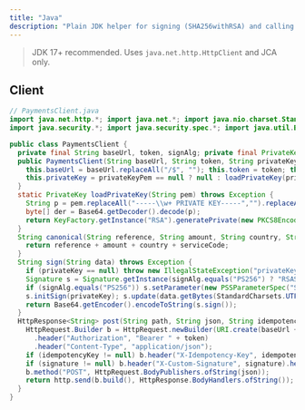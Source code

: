 ```yaml
---
title: "Java"
description: "Plain JDK helper for signing (SHA256withRSA) and calling Waftpay endpoints."
---
```


> JDK 17+ recommended. Uses `java.net.http.HttpClient` and JCA only.

## Client

```java
// PaymentsClient.java
import java.net.http.*; import java.net.*; import java.nio.charset.StandardCharsets;
import java.security.*; import java.security.spec.*; import java.util.Base64;

public class PaymentsClient {
  private final String baseUrl, token, signAlg; private final PrivateKey privateKey; private final HttpClient http = HttpClient.newHttpClient();
  public PaymentsClient(String baseUrl, String token, String privateKeyPem, String signAlg) throws Exception {
    this.baseUrl = baseUrl.replaceAll("/$", ""); this.token = token; this.signAlg = signAlg == null ? "RS256" : signAlg;
    this.privateKey = privateKeyPem == null ? null : loadPrivateKey(privateKeyPem);
  }
  static PrivateKey loadPrivateKey(String pem) throws Exception {
    String p = pem.replaceAll("-----\\w+ PRIVATE KEY-----","").replaceAll("\\s","");
    byte[] der = Base64.getDecoder().decode(p);
    return KeyFactory.getInstance("RSA").generatePrivate(new PKCS8EncodedKeySpec(der));
  }
  String canonical(String reference, String amount, String country, String serviceCode){
    return reference + amount + country + serviceCode;
  }
  String sign(String data) throws Exception {
    if (privateKey == null) throw new IllegalStateException("privateKey required");
    Signature s = Signature.getInstance(signAlg.equals("PS256") ? "RSASSA-PSS" : "SHA256withRSA");
    if (signAlg.equals("PS256")) s.setParameter(new PSSParameterSpec("SHA-256","MGF1","SHA-256",32,1));
    s.initSign(privateKey); s.update(data.getBytes(StandardCharsets.UTF_8));
    return Base64.getEncoder().encodeToString(s.sign());
  }
  HttpResponse<String> post(String path, String json, String idempotencyKey, String signature) throws Exception {
    HttpRequest.Builder b = HttpRequest.newBuilder(URI.create(baseUrl + path))
      .header("Authorization", "Bearer " + token)
      .header("Content-Type", "application/json");
    if (idempotencyKey != null) b.header("X-Idempotency-Key", idempotencyKey);
    if (signature != null) b.header("X-Custom-Signature", signature).header("X-Sign-Alg", signAlg);
    b.method("POST", HttpRequest.BodyPublishers.ofString(json));
    return http.send(b.build(), HttpResponse.BodyHandlers.ofString());
  }
}
```

